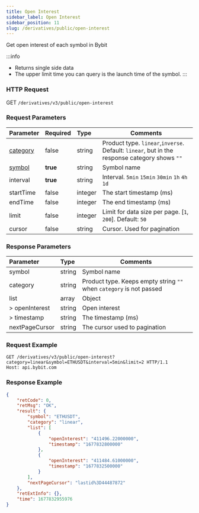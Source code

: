 ```yaml
---
title: Open Interest
sidebar_label: Open Interest
sidebar_position: 11
slug: /derivatives/public/open-interest
---
```


Get open interest of each symbol in Bybit

:::info
* Returns single side data
* The upper limit time you can query is the launch time of the symbol.
:::

### HTTP Request
GET `/derivatives/v3/public/open-interest`

### Request Parameters
| Parameter | Required | Type | Comments|
|:----- |:-------|:-----|------ |
|[category](../enum#category) |false |string |Product type. `linear`,`inverse`. Default: `linear`, but in the response category shows `""`|
|[symbol](../enum#symbol) |<b>true</b> |string |Symbol name|
|interval |<b>true</b> |string |Interval. `5min` `15min` `30min` `1h` `4h` `1d` |
|startTime |false |integer |The start timestamp (ms)|
|endTime |false |integer |The end timestamp (ms)|
|limit |false |integer |Limit for data size per page. [`1`, `200`]. Default: `50`|
|cursor |false |string |Cursor. Used for pagination|

### Response Parameters
| Parameter | Type | Comments|
|:----- |:-----|----- |
|symbol |string |Symbol name |
|category |string |Product type. Keeps empty string `""` when `category` is not passed |
|list |array |Object |
|> openInterest |string |Open interest |
|> timestamp |string |The timestamp (ms) |
|nextPageCursor |string |The cursor used to pagination |

### Request Example

```http
GET /derivatives/v3/public/open-interest?category=linear&symbol=ETHUSDT&interval=5min&limit=2 HTTP/1.1
Host: api.bybit.com
```

### Response Example

```json
{
    "retCode": 0,
    "retMsg": "OK",
    "result": {
        "symbol": "ETHUSDT",
        "category": "linear",
        "list": [
            {
                "openInterest": "411496.22000000",
                "timestamp": "1677832800000"
            },
            {
                "openInterest": "411484.61000000",
                "timestamp": "1677832500000"
            }
        ],
        "nextPageCursor": "lastid%3D44487872"
    },
    "retExtInfo": {},
    "time": 1677832955976
}
```